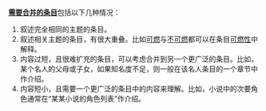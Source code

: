 '''[[Wikipedia:合併條目|需要合并的条目]]'''包括以下几种情况：
#叙述完全相同的主题的条目。
#叙述相关主题的条目，有很大重叠。比如[[可燃]]与[[不可燃]]都可以在条目[[可燃性]]中解释。
#内容过短，且很难扩充的条目，可以考虑合并到另一个更广泛的条目。比如，某个名人的父母或子女，如果知名度不足，则一般在该名人条目的一个章节中作介绍。
#内容短小，且需要一个更广泛的条目中的内容来理解。比如，小说中的次要角色通常在“某某小说的角色列表”作介绍。